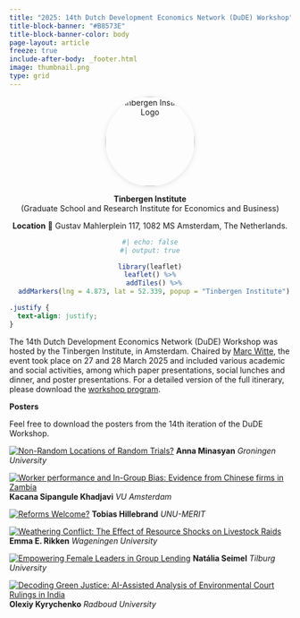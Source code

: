 ```yaml
---
title: "2025: 14th Dutch Development Economics Network (DuDE) Workshop"
title-block-banner: "#B8573E"
title-block-banner-color: body
page-layout: article
freeze: true
include-after-body: _footer.html
image: thumbnail.png
type: grid 
---
```


<!-- Side panel -->

:::{.column-page}

:::{.paper-side-column}

<center>

<div style="text-align: center;">
  <img 
    src="https://www.pngkit.com/png/detail/63-632326_times-tinbergen-institute-logo.png"
    alt="Tinbergen Institute Logo"
    style="
      width: 160px;
      height: 160px;
      border-radius: 50%;
      object-fit: contain;
      box-shadow: 0 2px 10px rgba(0,0,0,0.1);
    "
  />
</div>

**Tinbergen Institute**  
(Graduate School and Research Institute for Economics and Business)

**Location**
📍 Gustav Mahlerplein 117, 1082 MS Amsterdam, The Netherlands.

```r
#| echo: false
#| output: true

library(leaflet)
leaflet() %>%
  addTiles() %>%
  addMarkers(lng = 4.873, lat = 52.339, popup = "Tinbergen Institute")
```

</center>

:::

:::{.paper-main-column}

```css
.justify {
  text-align: justify;
}
```

:::{.justify}

The 14th Dutch Development Economics Network (DuDE) Workshop was hosted by the Tinbergen Institute, in Amsterdam. Chaired by [Marc Witte](https://www.marcwitte.com/), the event took place on 27 and 28 March 2025 and included various academic and social activities, among which paper presentations, social lunches and dinner, and poster presentations. For a detailed version of the full itinerary, please download the [workshop program](program.pdf). 

**Posters**

Feel free to download the posters from the 14th iteration of the DuDE Workshop.

::: {.grid} 

:::{.card}
[![Non-Random Locations of Random Trials?](posters/poster1-thumb.png){.img-thumbnail}](posters/poster1_anna.pdf)
**Anna Minasyan**  *Groningen University*
:::



:::{.card}
[![Worker performance and In-Group Bias: Evidence from Chinese firms in Zambia](posters/poster2-thumb.png){.img-thumbnail}](posters/poster2_kacana.pdf)
**Kacana Sipangule Khadjavi** *VU Amsterdam* 
:::

:::{.card}
[![Reforms Welcome?](posters/poster4-thumb.png){.img-thumbnail}](posters/poster4_tobias.pdf)
**Tobias Hillebrand** *UNU-MERIT*
:::

:::{.card}
[![Weathering Conflict: The Effect of Resource Shocks on Livestock Raids](posters/poster5-thumb.png){.img-thumbnail}](posters/poster5_rikken.pdf)
**Emma E. Rikken** *Wageningen University*
:::

:::{.card}
[![Empowering Female Leaders in Group Lending](posters/poster6-thumb.png){.img-thumbnail}](posters/poster6_seimel.pdf)
**Natália Seimel** *Tilburg University*
:::

:::{.card}
[![Decoding Green Justice: AI-Assisted Analysis of Environmental Court Rulings in India](posters/poster3-thumb.png){.img-thumbnail}](posters/poster3_kyrychenko.pdf)
**Olexiy Kyrychenko** *Radboud University*
:::

:::
:::
:::
:::